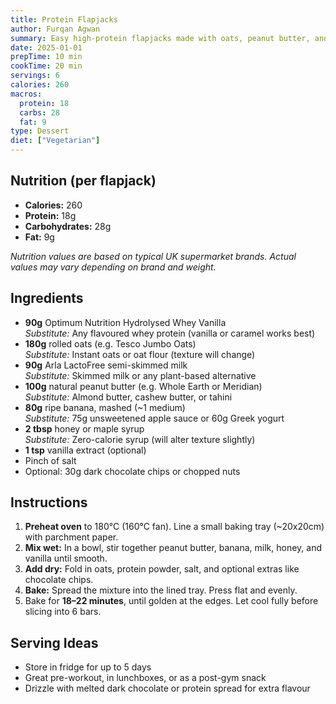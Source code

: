 ```yaml
---
title: Protein Flapjacks
author: Furqan Agwan
summary: Easy high-protein flapjacks made with oats, peanut butter, and whey — perfect for on-the-go.
date: 2025-01-01
prepTime: 10 min
cookTime: 20 min
servings: 6
calories: 260
macros:
  protein: 18
  carbs: 28
  fat: 9
type: Dessert
diet: ["Vegetarian"]
---
```


## Nutrition (per flapjack)

- **Calories:** 260
- **Protein:** 18g
- **Carbohydrates:** 28g
- **Fat:** 9g

_Nutrition values are based on typical UK supermarket brands. Actual values may vary depending on brand and weight._

## Ingredients

- **90g** Optimum Nutrition Hydrolysed Whey Vanilla  
  _Substitute:_ Any flavoured whey protein (vanilla or caramel works best)
- **180g** rolled oats (e.g. Tesco Jumbo Oats)  
  _Substitute:_ Instant oats or oat flour (texture will change)
- **90g** Arla LactoFree semi-skimmed milk  
  _Substitute:_ Skimmed milk or any plant-based alternative
- **100g** natural peanut butter (e.g. Whole Earth or Meridian)  
  _Substitute:_ Almond butter, cashew butter, or tahini
- **80g** ripe banana, mashed (~1 medium)  
  _Substitute:_ 75g unsweetened apple sauce or 60g Greek yogurt
- **2 tbsp** honey or maple syrup  
  _Substitute:_ Zero-calorie syrup (will alter texture slightly)
- **1 tsp** vanilla extract (optional)
- Pinch of salt
- Optional: 30g dark chocolate chips or chopped nuts

## Instructions

1. **Preheat oven** to 180°C (160°C fan). Line a small baking tray (~20x20cm) with parchment paper.
2. **Mix wet:** In a bowl, stir together peanut butter, banana, milk, honey, and vanilla until smooth.
3. **Add dry:** Fold in oats, protein powder, salt, and optional extras like chocolate chips.
4. **Bake:** Spread the mixture into the lined tray. Press flat and evenly.
5. Bake for **18–22 minutes**, until golden at the edges. Let cool fully before slicing into 6 bars.

## Serving Ideas

- Store in fridge for up to 5 days
- Great pre-workout, in lunchboxes, or as a post-gym snack
- Drizzle with melted dark chocolate or protein spread for extra flavour
